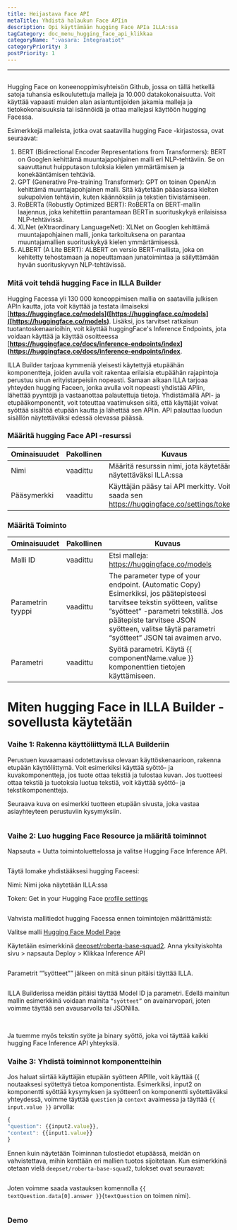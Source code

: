```yaml
---
title: Heijastava Face API
metaTitle: Yhdistä halaukun Face APIin
description: Opi käyttämään hugging Face APIa ILLA:ssa
tagCategory: doc_menu_hugging_face_api_klikkaa
categoryName: ":vasara: Integraatiot"
categoryPriority: 3
postPriority: 1
---
```


* * *

## <Heading hidden>Hyljellä Face API</Heading>

Hugging Face on koneenoppimisyhteisön Github, jossa on tällä hetkellä satoja tuhansia esikoulutettuja malleja ja 10.000 datakokonaisuutta. Voit käyttää vapaasti muiden alan asiantuntijoiden jakamia malleja ja tietokokonaisuuksia tai isännöidä ja ottaa mallejasi käyttöön hugging Facessa.

Esimerkkejä malleista, jotka ovat saatavilla hugging Face -kirjastossa, ovat seuraavat:

1.  BERT (Bidirectional Encoder Representations from Transformers): BERT on Googlen kehittämä muuntajapohjainen malli eri NLP-tehtäviin. Se on saavuttanut huipputason tuloksia kielen ymmärtämisen ja konekääntämisen tehtäviä.
2.  GPT (Generative Pre-training Transformer): GPT on toinen OpenAI:n kehittämä muuntajapohjainen malli. Sitä käytetään pääasiassa kielten sukupolvien tehtäviin, kuten käännöksiin ja tekstien tiivistämiseen.
3.  RoBERTa (Robustly Optimized BERT): RoBERTa on BERT-mallin laajennus, joka kehitettiin parantamaan BERTin suorituskykyä erilaisissa NLP-tehtävissä.
4.  XLNet (eXtraordinary LanguageNet): XLNet on Googlen kehittämä muuntajapohjainen malli, jonka tarkoituksena on parantaa muuntajamallien suorituskykyä kielen ymmärtämisessä.
5.  ALBERT (A Lite BERT): ALBERT on versio BERT-mallista, joka on kehitetty tehostamaan ja nopeuttamaan junatoimintaa ja säilyttämään hyvän suorituskyvyn NLP-tehtävissä.

### Mitä voit tehdä hugging Face in ILLA Builder

Hugging Facessa yli 130 000 koneoppimisen mallia on saatavilla julkisen APIn kautta, jota voit käyttää ja testata ilmaiseksi \[**<https://huggingface.co/models>]([https://huggingface.co/models]([https://huggingface.co/models)**. Lisäksi, jos tarvitset ratkaisun tuotantoskenaarioihin, voit käyttää huggingFace's Inference Endpoints, jota voidaan käyttää ja käyttää osoitteessa \[**<https://huggingface.co/docs/inference-endpoints/index>](<https://huggingface.co/docs/inference-endpoints/index>**.

ILLA Builder tarjoaa kymmeniä yleisesti käytettyjä etupäähän komponentteja, joiden avulla voit rakentaa erilaisia etupäähän rajapintoja perustuu sinun erityistarpeisiin nopeasti. Samaan aikaan ILLA tarjoaa yhteyden hugging Faceen, jonka avulla voit nopeasti yhdistää APIin, lähettää pyyntöjä ja vastaanottaa palautettuja tietoja. Yhdistämällä API- ja etupääkomponentit, voit toteuttaa vaatimuksen siitä, että käyttäjät voivat syöttää sisältöä etupään kautta ja lähettää sen APIin. API palauttaa luodun sisällön näytettäväksi edessä olevassa päässä.

### Määritä hugging Face API -resurssi

| Ominaisuudet | Pakollinen | Kuvaus                                                                                    |
| ------------ | ---------- | ----------------------------------------------------------------------------------------- |
| Nimi         | vaadittu   | Määritä resurssin nimi, jota käytetään näytettäväksi ILLA:ssa                             |
| Pääsymerkki  | vaadittu   | Käyttäjän pääsy tai API merkitty. Voit saada sen https://huggingface.co/settings/tokens.  |

### Määritä Toiminto

| Ominaisuudet      | Pakollinen | Kuvaus                                                                                                                                                                                                                                                      |
| ----------------- | ---------- | ----------------------------------------------------------------------------------------------------------------------------------------------------------------------------------------------------------------------------------------------------------- |
| Malli ID          | vaadittu   | Etsi malleja: https://huggingface.co/models                                                                                                                                                                                                                 |
| Parametrin tyyppi | vaadittu   | The parameter type of your endpoint. (Automatic Copy) Esimerkiksi, jos päätepisteesi tarvitsee tekstin syötteen, valitse ”syötteet” -parametri tekstillä. Jos päätepiste tarvitsee JSON syötteen, valitse täytä parametri “syötteet” JSON tai avaimen arvo. |
| Parametri         | vaadittu   | Syötä parametri. Käytä {{ componentName.value }} komponenttien tietojen käyttämiseen.                                                                                                                                                                       |

# Miten hugging Face in ILLA Builder -sovellusta käytetään

### Vaihe 1: Rakenna käyttöliittymä ILLA Builderiin

Perustuen kuvaamaasi odotettavissa olevaan käyttöskenaarioon, rakenna etupään käyttöliittymä. Voit esimerkiksi käyttää syöttö- ja kuvakomponentteja, jos tuote ottaa tekstiä ja tulostaa kuvan. Jos tuotteesi ottaa tekstiä ja tuotoksia luotua tekstiä, voit käyttää syöttö- ja tekstikomponentteja.

Seuraava kuva on esimerkki tuotteen etupään sivusta, joka vastaa asiayhteyteen perustuviin kysymyksiin.

<img src='https://cdn.illacloud.com/official-website/img/docs/connect/hfapi1.png' alt="" />

### Vaihe 2: Luo hugging Face Resource ja määritä toiminnot

Napsauta + Uutta toimintoluettelossa ja valitse Hugging Face Inference API.

<img src='https://cdn.illacloud.com/official-website/img/docs/connect/hfapi2.png' alt="" />

Täytä lomake yhdistääksesi hugging Faceesi:

Nimi: Nimi joka näytetään ILLA:ssa

Token: Get in your Hugging Face [profile settings]([https://huggingface.co/settings/tokens](https://huggingface.co/settings/tokens))

<img src='https://cdn.illacloud.com/official-website/img/docs/connect/hfapi3.png' alt="" />

Vahvista mallitiedot hugging Facessa ennen toimintojen määrittämistä:

Valitse malli [Hugging Face Model Page]([https://huggingface.co/models](https://huggingface.co/models))

Käytetään esimerkkinä [deepset/roberta-base-squad2]([https://huggingface.co/deepset/roberta-base-squad2](https://huggingface.co/deepset/roberta-base-squad2)). Anna yksityiskohta sivu > napsauta Deploy > Klikkaa Inference API

<img src='https://cdn.illacloud.com/official-website/img/docs/connect/hfapi4.png' alt="" />

Parametrit “”syötteet”” jälkeen on mitä sinun pitäisi täyttää ILLA. 

<img src='https://cdn.illacloud.com/official-website/img/docs/connect/hfapi5.png' alt="" />

ILLA Builderissa meidän pitäisi täyttää Model ID ja parametri. Edellä mainitun mallin esimerkkinä voidaan mainita `“syötteet”` on avainarvopari, joten voimme täyttää sen avausarvolla tai JSONilla. 

<img src='https://cdn.illacloud.com/official-website/img/docs/connect/hfapi6.png' alt="" />

<img src='https://cdn.illacloud.com/official-website/img/docs/connect/hfapi7.png' alt="" />

Ja tuemme myös tekstin syöte ja binary syöttö, joka voi täyttää kaikki hugging Face Inference API yhteyksiä.

### Vaihe 3: Yhdistä toiminnot komponentteihin

Jos haluat siirtää käyttäjän etupään syötteen APIlle, voit käyttää {{ noutaaksesi syötettyä tietoa komponentista. Esimerkiksi, input2 on komponentti syöttää kysymyksen ja syötteen1 on komponentti syötettäväksi yhteydessä, voimme täyttää `question` ja `context` avaimessa ja täyttää `{{ input.value }}` arvolla:

```jsx
{
"question": {{input2.value}},
"context": {{input1.value}}
}
```

Ennen kuin näytetään Toiminnan tulostiedot etupäässä, meidän on vahvistettava, mihin kenttään eri mallien tuotos sijoitetaan. Kun esimerkkinä otetaan vielä `deepset/roberta-base-squad2`, tulokset ovat seuraavat:

<img src='https://cdn.illacloud.com/official-website/img/docs/connect/hfapi8.png' alt="" />

Joten voimme saada vastauksen komennolla `{{ textQuestion.data[0].answer }}`(`textQuestion` on toimen nimi). 

<img src='https://cdn.illacloud.com/official-website/img/docs/connect/hfapi9.png' alt="" />

### Demo

<img src='https://cdn.illacloud.com/official-website/img/docs/connect/hfapi10.gif' alt="" />

<img src='https://cdn.illacloud.com/official-website/img/docs/connect/hfapi11.gif' alt="" />
